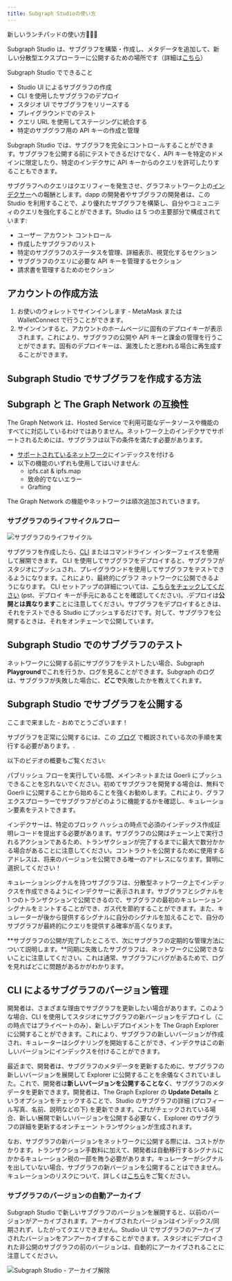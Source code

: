 ```yaml
---
title: Subgraph Studioの使い方
---
```


新しいランチパッドの使い方👩🏽‍🚀

Subgraph Studio は、サブグラフを構築・作成し、メタデータを追加して、新しい分散型エクスプローラーに公開するための場所です（詳細は[こちら](/network/explorer)）

Subgraph Studio でできること

- Studio UI によるサブグラフの作成
- CLI を使用したサブグラフのデプロイ
- スタジオ UI でサブグラフをリリースする
- プレイグラウンドでのテスト
- クエリ URL を使用してステージングに統合する
- 特定のサブグラフ用の API キーの作成と管理

Subgraph Studio では、サブグラフを完全にコントロールすることができます。サブグラフを公開する前にテストできるだけでなく、API キーを特定のドメインに限定したり、特定のインデクサに API キーからのクエリを許可したりすることもできます。

サブグラフへのクエリはクエリフィーを発生させ、グラフネットワーク上の[インデクサー](/network/indexing)への報酬とします。dapp の開発者やサブグラフの開発者は、この Studio を利用することで、より優れたサブグラフを構築し、自分やコミュニティのクエリを強化することができます。Studio は 5 つの主要部分で構成されています:

- ユーザー アカウント コントロール
- 作成したサブグラフのリスト
- 特定のサブグラフのステータスを管理、詳細表示、視覚化するセクション
- サブグラフのクエリに必要な API キーを管理するセクション
- 請求書を管理するためのセクション

## アカウントの作成方法

1. お使いのウォレットでサインインします - MetaMask または WalletConnect で行うことができます。
1. サインインすると、アカウントのホームページに固有のデプロイキーが表示されます。これにより、サブグラフの公開や API キーと課金の管理を行うことができます。固有のデプロイキーは、漏洩したと思われる場合に再生成することができます。

## Subgraph Studio でサブグラフを作成する方法

<VideoEmbed youtube="nGIFuC69bSA" />

## Subgraph と The Graph Network の互換性

The Graph Network は、Hosted Service で利用可能なデータソースや機能のすべてに対応しているわけではありません。ネットワーク上のインデクサでサポートされるためには、サブグラフは以下の条件を満たす必要があります。

- [サポートされているネットワーク](/developing/supported-networks)にインデックスを付ける
- 以下の機能のいずれも使用してはいけません:
  - ipfs.cat & ipfs.map
  - 致命的でないエラー
  - Grafting

The Graph Network の機能やネットワークは順次追加されていきます。

### サブグラフのライフサイクルフロー

![サブグラフのライフサイクル](/img/subgraph-lifecycle.png)

サブグラフを作成したら、[CLI](https://github.com/graphprotocol/graph-cli) またはコマンドライン インターフェイスを使用して展開できます。 CLI を使用してサブグラフをデプロイすると、サブグラフがスタジオにプッシュされ、プレイグラウンドを使用してサブグラフをテストできるようになります。これにより、最終的にグラフ ネットワークに公開できるようになります。 CLI セットアップの詳細については、[こちらをチェックしてください](/developing/defining-a-subgraph#install-the-graph-cli) (pst、デプロイ キーが手元にあることを確認してください)。.デプロイは**公開とは異なります**ことに注意してください。サブグラフをデプロイするときは、それをテストできる Studio にプッシュするだけです。対して、サブグラフを公開するときは、それをオンチェーンで公開しています。

## Subgraph Studio でのサブグラフのテスト

ネットワークに公開する前にサブグラフをテストしたい場合、Subgraph **Playground**でこれを行うか、ログを見ることができます。Subgraph のログは、サブグラフが失敗した場合に、**どこで**失敗したかを教えてくれます。

## Subgraph Studio でサブグラフを公開する

ここまで来ました - おめでとうございます！

サブグラフを正常に公開するには、この [ブログ](https://thegraph.com/blog/building-with-subgraph-studio) で概説されている次の手順を実行する必要があります。.

以下のビデオの概要もご覧ください:

<VideoEmbed youtube="HfDgC2oNnwo" />

パブリッシュ フローを実行している間、メインネットまたは Goerli にプッシュできることを忘れないでください。初めてサブグラフを開発する場合は、無料で Goerli に公開することから始めることを強くお勧めします。これにより、グラフ エクスプローラーでサブグラフがどのように機能するかを確認し、キュレーション要素をテストできます。

インデクサーは、特定のブロック ハッシュの時点で必須のインデックス作成証明レコードを提出する必要があります。サブグラフの公開はチェーン上で実行されるアクションであるため、トランザクションが完了するまでに最大で数分かかる場合があることに注意してください。コントラクトを公開するために使用するアドレスは、将来のバージョンを公開できる唯一のアドレスになります。賢明に選択してください！

キュレーションシグナルを持つサブグラフは、分散型ネットワーク上でインデックスを作成できるようにインデクサーに表示されます。サブグラフとシグナルを 1 つのトランザクションで公開できるので、サブグラフの最初のキュレーションシグナルをミントすることができ、ガス代を節約することができます。また、キュレーターが後から提供するシグナルに自分のシグナルを加えることで、自分のサブグラフが最終的にクエリを提供する確率が高くなります。

**サブグラフの公開が完了したところで、次にサブグラフの定期的な管理方法について説明します。**同期に失敗したサブグラフは、ネットワークに公開できないことに注意してください。これは通常、サブグラフにバグがあるためで、ログを見ればどこに問題があるかがわかります。

## CLI によるサブグラフのバージョン管理

開発者は、さまざまな理由でサブグラフを更新したい場合があります。このような場合、CLI を使用してスタジオにサブグラフの新バージョンをデプロイし（この時点ではプライベートのみ）、新しいデプロイメントを The Graph Explorer に公開することができます。これにより、サブグラフの新しいバージョンが作成され、キュレーターはシグナリングを開始することができ、インデクサはこの新しいバージョンにインデックスを付けることができます。

最近まで、開発者は、サブグラフのメタデータを更新するために、サブグラフの新しいバージョンを展開して Explorer に公開することを余儀なくされていました。これで、開発者は**新しいバージョンを公開することなく**、サブグラフのメタデータを更新できます。開発者は、The Graph Explorer の **Update Details** というオプションをチェックすることで、Studio のサブグラフの詳細 (プロフィール写真、名前、説明などの下) を更新できます。これがチェックされている場合、新しい展開で新しいバージョンを公開する必要なく、Explorer のサブグラフの詳細を更新するオンチェーン トランザクションが生成されます。

なお、サブグラフの新バージョンをネットワークに公開する際には、コストがかかります。トランザクション手数料に加えて、開発者は自動移行するシグナルにかかるキュレーション税の一部を賄う必要があります。キュレーターがシグナルを出していない場合、サブグラフの新バージョンを公開することはできません。キュレーションのリスクについて、詳しくは[こちら](/network/curating)をご覧ください。

### サブグラフのバージョンの自動アーカイブ

Subgraph Studio で新しいサブグラフのバージョンを展開すると、以前のバージョンがアーカイブされます。アーカイブされたバージョンはインデックス/同期されず、したがってクエリできません。Studio UI でサブグラフのアーカイブされたバージョンをアンアーカイブすることができます。スタジオにデプロイされた非公開のサブグラフの前のバージョンは、自動的にアーカイブされることに注意してください。

![Subgraph Studio - アーカイブ解除](/img/Unarchive.png)
